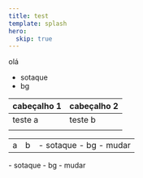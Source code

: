 ```yaml
---
title: test
template: splash
hero:
  skip: true
---
```



olá

- sotaque
- bg

| cabeçalho 1 | cabeçalho 2 |
| ----------- | ----------- |
| teste a     | teste b     |
|             |             |

<table>
  <tr>
    <td>a</td>
    <td>b</td>
    <td>
      - sotaque
      - bg
      - mudar
    </td>
  </tr>
</table>

<Card>
  - sotaque
  - bg
  - mudar
</Card>
